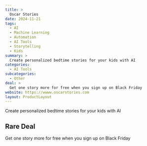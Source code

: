 ```yaml
---
title: >
  Oscar Stories
date: 2024-11-21
tags:
  - AI
  - Machine Learning
  - Automation
  - AI Tools
  - Storytelling
  - Kids
summary: >
  Create personalized bedtime stories for your kids with AI
categories:
  - AI Tools
subcategories:
  - Other
deal: >
  Get one story more for free when you sign up on Black Friday
website: https://wwww.oscarstories.com
layout: ProductLayout
---
```

Create personalized bedtime stories for your kids with AI

## Rare Deal

Get one story more for free when you sign up on Black Friday
